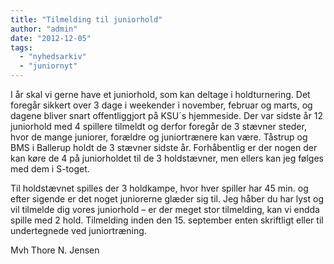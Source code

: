 ```yaml
---
title: "Tilmelding til juniorhold"
author: "admin"
date: "2012-12-05"
tags: 
  - "nyhedsarkiv"
  - "juniornyt"
---
```


I år skal vi gerne have et juniorhold, som kan deltage i holdturnering. Det foregår sikkert over 3 dage i weekender i november, februar og marts, og dagene bliver snart offentliggjort på KSU´s hjemmeside. Der var sidste år 12 juniorhold med 4 spillere tilmeldt og derfor foregår de 3 stævner steder, hvor de mange juniorer, forældre og juniortrænere kan være. Tåstrup og BMS i Ballerup holdt de 3 stævner sidste år. Forhåbentlig er der nogen der kan køre de 4 på juniorholdet til de 3 holdstævner, men ellers kan jeg følges med dem i S-toget.

Til holdstævnet spilles der 3 holdkampe, hvor hver spiller har 45 min. og efter sigende er det noget juniorerne glæder sig til. Jeg håber du har lyst og vil tilmelde dig vores juniorhold – er der meget stor tilmelding, kan vi endda spille med 2 hold. Tilmelding inden den 15. september enten skriftligt eller til undertegnede ved juniortræning.

Mvh Thore N. Jensen
